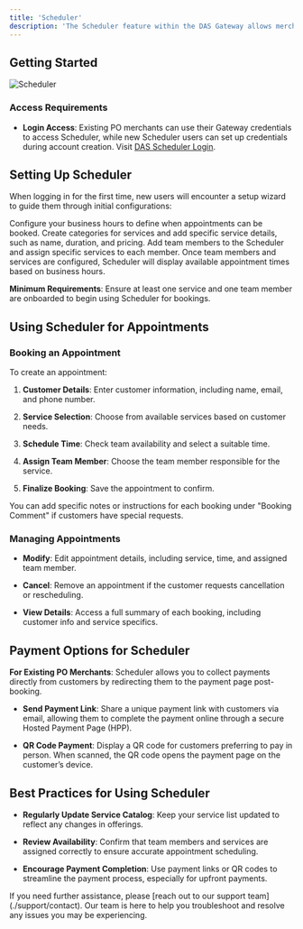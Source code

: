 ```yaml
---
title: 'Scheduler'
description: 'The Scheduler feature within the DAS Gateway allows merchants to manage appointments, onboard team members, and set up recurring services for customers. Whether you’re managing a small business or multiple service locations, Scheduler provides a centralized way to handle your booking needs'
---
```


## **Getting Started**

![Scheduler](/images/flows-scheduler.svg)

### **Access Requirements**

* **Login Access**: Existing PO merchants can use their Gateway credentials to access Scheduler, while new Scheduler users can set up credentials during account creation. Visit [DAS Scheduler Login](https://scheduler.paymentoptions.com/login).

## **Setting Up Scheduler**

When logging in for the first time, new users will encounter a setup wizard to guide them through initial configurations:

<Steps>
  <Step title="Business Timings">
    Configure your business hours to define when appointments can be booked.
  </Step>

  <Step title="Service Catalogue">
    Create categories for services and add specific service details, such as name, duration, and pricing.
  </Step>

  <Step title="Team Onboarding">
    Add team members to the Scheduler and assign specific services to each member.
  </Step>

  <Step title="Appointment Availability">
    Once team members and services are configured, Scheduler will display available appointment times based on business hours.
  </Step>
</Steps>

<Note>**Minimum Requirements**: Ensure at least one service and one team member are onboarded to begin using Scheduler for bookings.</Note>

## **Using Scheduler for Appointments**

### **Booking an Appointment**

To create an appointment:

1. **Customer Details**: Enter customer information, including name, email, and phone number.

2. **Service Selection**: Choose from available services based on customer needs.

3. **Schedule Time**: Check team availability and select a suitable time.

4. **Assign Team Member**: Choose the team member responsible for the service.

5. **Finalize Booking**: Save the appointment to confirm.

<Tip> You can add specific notes or instructions for each booking under "Booking Comment" if customers have special requests.</Tip>

### **Managing Appointments**

* **Modify**: Edit appointment details, including service, time, and assigned team member.

* **Cancel**: Remove an appointment if the customer requests cancellation or rescheduling.

* **View Details**: Access a full summary of each booking, including customer info and service specifics.

## **Payment Options for Scheduler**

**For Existing PO Merchants**:
Scheduler allows you to collect payments directly from customers by redirecting them to the payment page post-booking.

* **Send Payment Link**: Share a unique payment link with customers via email, allowing them to complete the payment online through a secure Hosted Payment Page (HPP).

* **QR Code Payment**: Display a QR code for customers preferring to pay in person. When scanned, the QR code opens the payment page on the customer’s device.

## **Best Practices for Using Scheduler**

* **Regularly Update Service Catalog**: Keep your service list updated to reflect any changes in offerings.

* **Review Availability**: Confirm that team members and services are assigned correctly to ensure accurate appointment scheduling.

* **Encourage Payment Completion**: Use payment links or QR codes to streamline the payment process, especially for upfront payments.

<Card title="Need Assistance?" icon="life-ring" href="/support/contact">
  If you need further assistance, please [reach out to our support team](./support/contact). Our team is here to help you troubleshoot and resolve any issues you may be experiencing.
</Card>